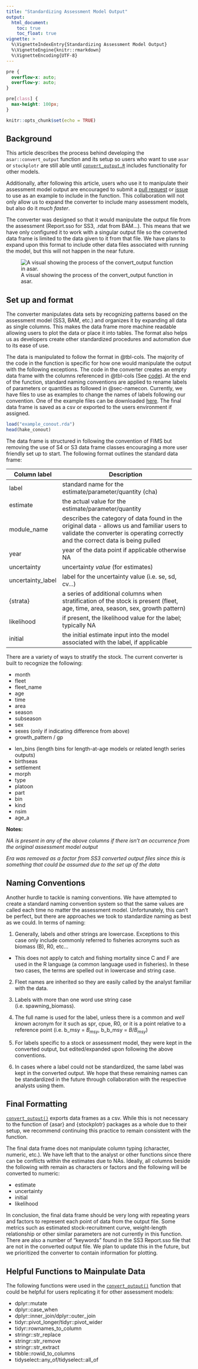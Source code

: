 ```yaml
---
title: "Standardizing Assessment Model Output"
output:
  html_document:
    toc: true
    toc_float: true
vignette: >
  %\VignetteIndexEntry{Standardizing Assessment Model Output}
  %\VignetteEngine{knitr::rmarkdown}
  %\VignetteEncoding{UTF-8}
---
```

```css
pre {
  overflow-x: auto;
  overflow-y: auto;
}

pre[class] {
  max-height: 100px;
}
```

```r
knitr::opts_chunk$set(echo = TRUE)
```

## Background

This article describes the process behind developing the `asar::convert_output` function and its setup so users who want to use `asar` or `stockplotr` are still able until [`convert_output.R`](https://github.com/nmfs-ost/asar/blob/main/R/convert_output.R) includes functionality for other models.

<!--- 
::: {.callout-tip, title: "Goal"}
The converter is designed to manipulate data to a long format with many rows and NAs. Essentially, the "estimate" column should contain all of the values in a model output while the rest of the columns make distinctions on what the number indicates.
:::
--->

Additionally, after following this article, users who use it to manipulate their assessment model output are encouraged to submit a [pull request](https://github.com/nmfs-ost/asar/pulls) or [issue](https://github.com/nmfs-ost/asar/issues) to use as an example to include in the function. This collaboration will not only allow us to expand the converter to include many assessment models, but also do it *much faster*.

The converter was designed so that it would manipulate the output file from the assessment (Report.sso for SS3, .rdat from BAM...). This means that we have only configured it to work with a singular output file so the converted data frame is limited to the data given to it from that file. We have plans to expand upon this format to include other data files associated with running the model, but this will not happen in the near future.

![A visual showing the process of the convert_output function in asar.](man/figures/convert_output_flow.png){height="50%}

## Set up and format

The converter manipulates data sets by recognizing patterns based on the assessment model (SS3, BAM, etc.) and organizes it by expanding all data as single columns. This makes the data frame more machine readable allowing users to plot the data or place it into tables. The format also helps us as developers create other standardized procedures and automation due to its ease of use.

The data is manipulated to follow the format in @tbl-cols. The majority of the code in the function is specific for how one would manipulate the output with the following exceptions. The code in the converter creates an empty data frame with the columns referenced in @tbl-cols (See [code](https://github.com/nmfs-ost/asar/blob/c8db61f325e9926461c70ef2d62349eb8d2bf2dd/R/convert_output.R#L45-L81)). At the end of the function, standard naming conventions are applied to rename labels of parameters or quantities as followed in @sec-namecon. Currently, we have files to use as examples to change the names of labels following our convention. One of the example files can be downloaded [here](https://github.com/nmfs-ost/asar/blob/main/inst/resources/ss3_var_names.xlsx). The final data frame is saved as a csv or exported to the users environment if assigned.


```r
load("example_conout.rda")
head(hake_conout)
```


The data frame is structured in following the convention of FIMS but removing the use of S4 or S3 data frame classes encouraging a more user friendly set up to start. The following format outlines the standard data frame:

| Column label | Description                                 |
|--------------|---------------------------------------------|
| label        | standard name for the estimate/parameter/quantity (cha) |
| estimate     | the actual value for the estimate/parameter/quantity |
| module_name  | describes the category of data found in the original data - allows us and familiar users to validate the converter is operating correctly and the correct data is being pulled |
| year | year of the data point if applicable otherwise NA |
| uncertainty | uncertainty *value* (for estimates) |
| uncertainty_label | label for the uncertainty value (i.e. se, sd, cv...) |
| {strata} | a series of additional columns when stratification of the stock is present (fleet, age, time, area, season, sex, growth pattern) |
| likelihood | if present, the likelihood value for the label; typically NA |
| initial | the initial estimate input into the model associated with the label, if applicable |:Descriptions of column names found in a standardized model output made from `convert_output()`.{#tbl-cols}

There are a variety of ways to stratify the stock. The current converter is built to recognize the following:

<!---
The following code does NOT create separate columns when pkgdown site is built
--->

<!--- 
:::::::::::::: {.columns}
::: {.column width="40%"}
--->

* month
* fleet
* fleet_name
* age 
* time
* area
* season
* subseason
* sex
* sexes (only if indicating difference from above)
* growth_pattern / gp

<!--- 
:::
::: {.column width="60%"}
--->

* len_bins (length bins for length-at-age models or related length series outputs)
* birthseas
* settlement
* morph
* type
* platoon
* part
* bin
* kind
* nsim
* age_a

<!--- 
:::
::::::::::::::
--->

**Notes:**

  *NA is present in any of the above columns if there isn't an occurrence from the original assessment model output*

  *Era was removed as a factor from SS3 converted output files since this is something that could be assumed due to the set up of the data*

## Naming Conventions {#sec-namecon}

Another hurdle to tackle is naming conventions. We have attempted to create a standard naming convention system so that the same values are called each time no matter the assessment model. Unfortunately, this can't be perfect, but there are approaches we took to standardize naming as best as we could. In terms of naming:

1. Generally, labels and other strings are lowercase. Exceptions to this case only include commonly referred to fisheries acronyms such as biomass (B), R0, etc...

  - This does not apply to catch and fishing mortality since C and F are used in the R language (a common language used in fisheries). In these two cases, the terms are spelled out in lowercase and string case.

2. Fleet names are inherited so they are easily called by the analyst familiar with the data.

3. Labels with more than one word use string case (i.e. spawning_biomass).

4. The full name is used for the label, unless there is a common and *well known* acronym for it such as spr, cpue, R0, or it is a point relative to a reference point (i.e. b_msy = $B_{msy}$, b_b_msy = $B/B_{msy}$)

5. For labels specific to a stock or assessment model, they were kept in the converted output, but edited/expanded upon following the above conventions.

6. In cases where a label could not be standardized, the same label was kept in the converted output. We hope that these remaining names can be standardized in the future through collaboration with the respective analysts using them.

## Final Formatting

[`convert_output()`](https://github.com/nmfs-ost/asar/blob/main/R/convert_output.R) exports data frames as a csv. While this is not necessary to the function of {asar} and {stockplotr} packages as a whole due to their setup, we recommend continuing this practice to remain consistent with the function.

The final data frame does not manipulate column typing (character, numeric, etc.). We have left that to the analyst or other functions since there can be conflicts within the estimates due to NAs. Ideally, all columns beside the following with remain as characters or factors and the following will be converted to numeric:

  - estimate
  - uncertainty
  - initial
  - likelihood
  
In conclusion, the final data frame should be very long with repeating years and factors to represent each point of data from the output file. Some metrics such as estimated stock-recruitment curve, weight-length relationship or other similar parameters are not currently in this function. There are also a number of "keywords" found in the SS3 Report.sso file that are not in the converted output file. We plan to update this in the future, but we prioritized the converter to contain information for plotting.

## Helpful Functions to Mainpulate Data

The following functions were used in the [`convert_output()`](https://github.com/nmfs-ost/asar/blob/main/R/convert_output.R) function that could be helpful for users replicating it for other assessment models:

- dplyr::mutate
- dplyr::case_when
- dplyr::inner_join/dplyr::outer_join
- tidyr::pivot_longer/tidyr::pivot_wider
- tidyr::rownames_to_column
- stringr::str_replace
- stringr::str_remove
- stringr::str_extract
- tibble::rowid_to_columns
- tidyselect::any_of/tidyselect::all_of
